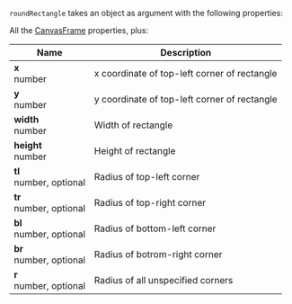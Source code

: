 `roundRectangle` takes an object as argument with the following properties:

All the [CanvasFrame](/api/#canvasframe) properties, plus:

| Name                        | Description                                  |
| --------------------------- | -------------------------------------------- |
| **x**<br/>number            | x coordinate of top-left corner of rectangle |
| **y**<br/>number            | y coordinate of top-left corner of rectangle |
| **width**<br/>number        | Width of rectangle                           |
| **height**<br/>number       | Height of rectangle                          |
| **tl**<br/>number, optional | Radius of top-left corner                    |
| **tr**<br/>number, optional | Radius of top-right corner                   |
| **bl**<br/>number, optional | Radius of bottom-left corner                 |
| **br**<br/>number, optional | Radius of botrom-right corner                |
| **r**<br/>number, optional  | Radius of all unspecified corners            |
